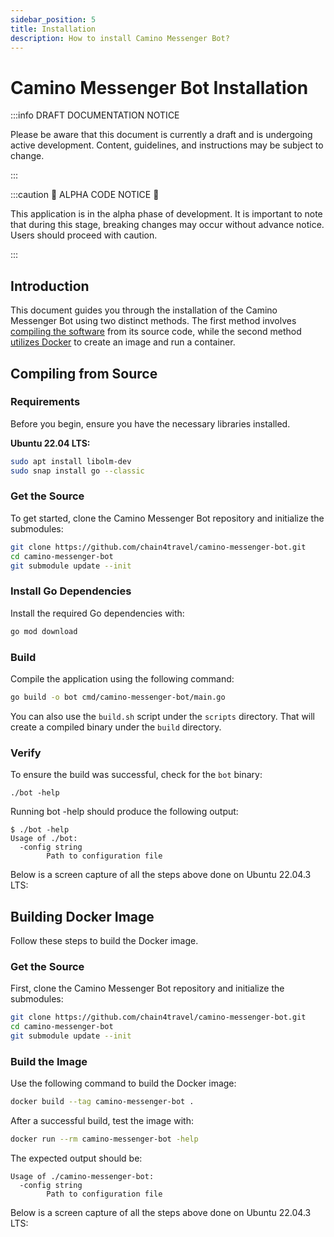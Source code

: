 ```yaml
---
sidebar_position: 5
title: Installation
description: How to install Camino Messenger Bot?
---
```



# Camino Messenger Bot Installation

:::info DRAFT DOCUMENTATION NOTICE

Please be aware that this document is currently a draft and is undergoing
active development. Content, guidelines, and instructions may be subject to
change.

:::

:::caution 🚧 ALPHA CODE NOTICE 🚧

This application is in the alpha phase of development. It is important to note
that during this stage, breaking changes may occur without advance notice.
Users should proceed with caution.

:::

## Introduction

This document guides you through the installation of the Camino Messenger Bot
using two distinct methods. The first method involves [compiling the
software](#compiling-from-source) from its source code, while the second
method [utilizes Docker](#building-docker-image) to create an image and run a
container.

## Compiling from Source

### Requirements

Before you begin, ensure you have the necessary libraries installed.

**Ubuntu 22.04 LTS:**

```sh
sudo apt install libolm-dev
sudo snap install go --classic
```

### Get the Source

To get started, clone the Camino Messenger Bot repository and initialize the
submodules:

```sh
git clone https://github.com/chain4travel/camino-messenger-bot.git
cd camino-messenger-bot
git submodule update --init
```

### Install Go Dependencies

Install the required Go dependencies with:

```sh
go mod download
```

### Build

Compile the application using the following command:

```sh
go build -o bot cmd/camino-messenger-bot/main.go
```

You can also use the `build.sh` script under the `scripts` directory. That will create a compiled binary under the `build` directory.

### Verify

To ensure the build was successful, check for the `bot` binary:

```
./bot -help
```

Running bot -help should produce the following output:

```
$ ./bot -help
Usage of ./bot:
  -config string
    	Path to configuration file
```

Below is a screen capture of all the steps above done on Ubuntu 22.04.3 LTS:

<AsciinemaEmbed id="faCHXrLJcSOZQC2JLS4dhL8Ze" />

## Building Docker Image

Follow these steps to build the Docker image.

### Get the Source

First, clone the Camino Messenger Bot repository and initialize the
submodules:

```sh
git clone https://github.com/chain4travel/camino-messenger-bot.git
cd camino-messenger-bot
git submodule update --init
```

### Build the Image

Use the following command to build the Docker image:

```sh
docker build --tag camino-messenger-bot .
```

After a successful build, test the image with:

```sh
docker run --rm camino-messenger-bot -help
```

The expected output should be:

```
Usage of ./camino-messenger-bot:
  -config string
    	Path to configuration file
```

Below is a screen capture of all the steps above done on Ubuntu 22.04.3 LTS:

<AsciinemaEmbed id="qYt6MhboIv9vyy94B1fwwpQpe" />
